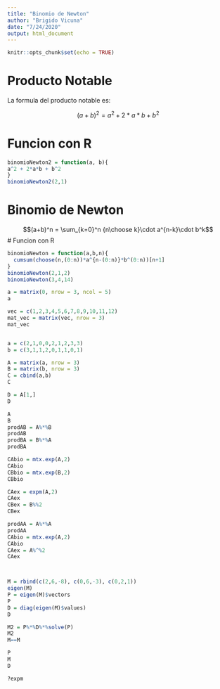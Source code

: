 ```yaml
---
title: "Binomio de Newton"
author: "Brigido Vicuna"
date: "7/24/2020"
output: html_document
---
```


```r
knitr::opts_chunk$set(echo = TRUE)
```

# Producto Notable

La formula del producto notable es:

$$(a+b)^2 = a^2 + 2*a*b + b^2$$

# Funcion con R

```r
binomioNewton2 = function(a, b){
a^2 + 2*a*b + b^2  
}
binomioNewton2(2,1)
```
# Binomio de Newton
 
$$(a+b)^n = \sum_{k=0}^n {n\choose k}\cdot a^{n-k}\cdot b^k$$
# Funcion con R

```r
binomioNewton = function(a,b,n){
  cumsum(choose(n,(0:n))*a^{n-(0:n)}*b^(0:n))[n+1]
}
binomioNewton(2,1,2)
binomioNewton(3,4,14)

```

```r
a = matrix(0, nrow = 3, ncol = 5)
a

vec = c(1,2,3,4,5,6,7,8,9,10,11,12)
mat_vec = matrix(vec, nrow = 3)
mat_vec


a = c(2,1,0,0,2,1,2,3,3)
b = c(3,1,1,2,0,1,1,0,1)

A = matrix(a, nrow = 3)
B = matrix(b, nrow = 3)
C = cbind(a,b)
C

D = A[1,]
D

A
B
prodAB = A%*%B
prodAB
prodBA = B%*%A
prodBA

CAbio = mtx.exp(A,2)
CAbio
CBbio = mtx.exp(B,2)
CBbio

CAex = expm(A,2)
CAex
CBex = B%%2
CBex

prodAA = A%*%A
prodAA
CAbio = mtx.exp(A,2)
CAbio
CAex = A%^%2
CAex



M = rbind(c(2,6,-8), c(0,6,-3), c(0,2,1))
eigen(M)
P = eigen(M)$vectors
P
D = diag(eigen(M)$values)
D

M2 = P%*%D%*%solve(P)
M2
M==M

P
M
D

?expm
```

